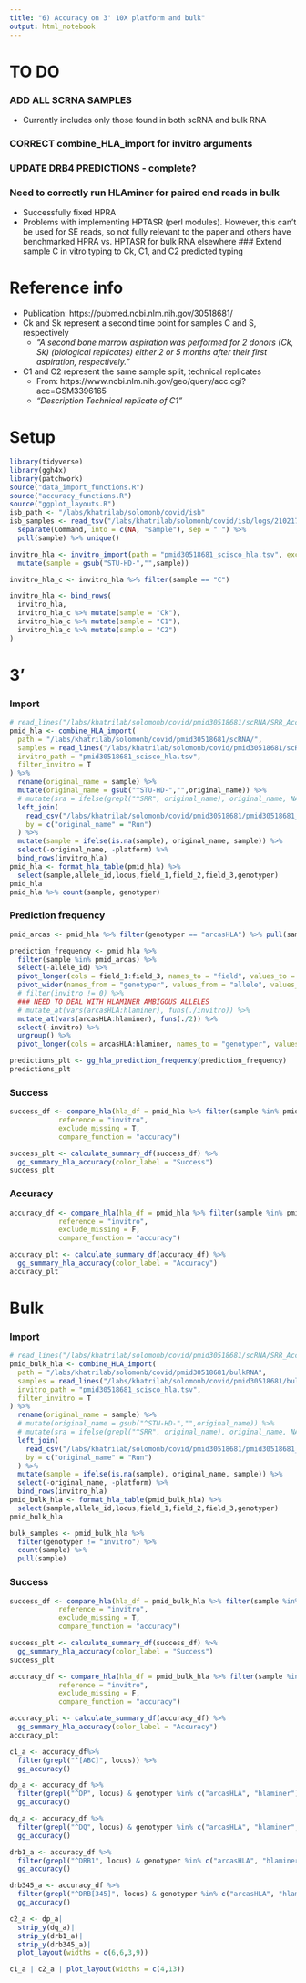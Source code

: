 ```yaml
---
title: "6) Accuracy on 3' 10X platform and bulk"
output: html_notebook
---
```


# TO DO
### ADD ALL SCRNA SAMPLES
  - Currently includes only those found in both scRNA and bulk RNA

  
### CORRECT combine_HLA_import for invitro arguments
### UPDATE DRB4 PREDICTIONS - complete?
### Need to correctly run HLAminer for paired end reads in bulk
  - Successfully fixed HPRA
  - Problems with implementing HPTASR (perl modules). However, this can't be used for SE reads, so not fully relevant to the paper and others have benchmarked HPRA vs. HPTASR for bulk RNA elsewhere 
### Extend sample C in vitro typing to Ck, C1, and C2 predicted typing

# Reference info

- Publication: https://pubmed.ncbi.nlm.nih.gov/30518681/
- Ck and Sk represent a second time point for samples C and S, respectively
  - *"A second bone marrow aspiration was performed for 2 donors (Ck, Sk) (biological replicates) either 2 or 5 months after their first aspiration, respectively."*
- C1 and C2 represent the same sample split, technical replicates
  - From: https://www.ncbi.nlm.nih.gov/geo/query/acc.cgi?acc=GSM3396165
  - *"Description 	Technical replicate of C1"*


# Setup
```r
library(tidyverse)
library(ggh4x)
library(patchwork)
source("data_import_functions.R")
source("accuracy_functions.R")
source("ggplot_layouts.R")
isb_path <- "/labs/khatrilab/solomonb/covid/isb"
isb_samples <- read_tsv("/labs/khatrilab/solomonb/covid/isb/logs/210217_232725/parallel.log") %>% 
  separate(Command, into = c(NA, "sample"), sep = " ") %>% 
  pull(sample) %>% unique()
```

```r
invitro_hla <- invitro_import(path = "pmid30518681_scisco_hla.tsv", exclude_comment_samples = T) %>% 
  mutate(sample = gsub("STU-HD-","",sample))

invitro_hla_c <- invitro_hla %>% filter(sample == "C")

invitro_hla <- bind_rows(
  invitro_hla,
  invitro_hla_c %>% mutate(sample = "Ck"),
  invitro_hla_c %>% mutate(sample = "C1"),
  invitro_hla_c %>% mutate(sample = "C2")
)
```
# 3'
### Import
```r
# read_lines("/labs/khatrilab/solomonb/covid/pmid30518681/scRNA/SRR_Acc_List.txt")
pmid_hla <- combine_HLA_import(
  path = "/labs/khatrilab/solomonb/covid/pmid30518681/scRNA/",
  samples = read_lines("/labs/khatrilab/solomonb/covid/pmid30518681/scRNA/SRR_Acc_List.txt"),
  invitro_path = "pmid30518681_scisco_hla.tsv",
  filter_invitro = T
) %>% 
  rename(original_name = sample) %>% 
  mutate(original_name = gsub("^STU-HD-","",original_name)) %>% 
  # mutate(sra = ifelse(grepl("^SRR", original_name), original_name, NA)) %>% 
  left_join(
    read_csv("/labs/khatrilab/solomonb/covid/pmid30518681/pmid30518681_samples.csv"),
    by = c("original_name" = "Run")
  ) %>% 
  mutate(sample = ifelse(is.na(sample), original_name, sample)) %>% 
  select(-original_name, -platform) %>% 
  bind_rows(invitro_hla) 
pmid_hla <- format_hla_table(pmid_hla) %>% 
  select(sample,allele_id,locus,field_1,field_2,field_3,genotyper)
pmid_hla
pmid_hla %>% count(sample, genotyper)
```

### Prediction frequency
```r
pmid_arcas <- pmid_hla %>% filter(genotyper == "arcasHLA") %>% pull(sample) %>% unique()

prediction_frequency <- pmid_hla %>% 
  filter(sample %in% pmid_arcas) %>% 
  select(-allele_id) %>% 
  pivot_longer(cols = field_1:field_3, names_to = "field", values_to = "allele") %>% 
  pivot_wider(names_from = "genotyper", values_from = "allele", values_fn = function(x) sum(!is.na(x)), values_fill = 0) %>% 
  # filter(invitro != 0) %>% 
  ### NEED TO DEAL WITH HLAMINER AMBIGOUS ALLELES
  # mutate_at(vars(arcasHLA:hlaminer), funs(./invitro)) %>% 
  mutate_at(vars(arcasHLA:hlaminer), funs(./2)) %>% 
  select(-invitro) %>%
  ungroup() %>% 
  pivot_longer(cols = arcasHLA:hlaminer, names_to = "genotyper", values_to = "frequency")
```

```r
predictions_plt <- gg_hla_prediction_frequency(prediction_frequency)
predictions_plt
```

### Success
```r
success_df <- compare_hla(hla_df = pmid_hla %>% filter(sample %in% pmid_arcas), 
            reference = "invitro", 
            exclude_missing = T, 
            compare_function = "accuracy") 
```

```r
success_plt <- calculate_summary_df(success_df) %>% 
  gg_summary_hla_accuracy(color_label = "Success")
success_plt
```

### Accuracy




```r
accuracy_df <- compare_hla(hla_df = pmid_hla %>% filter(sample %in% pmid_arcas), 
            reference = "invitro", 
            exclude_missing = F, 
            compare_function = "accuracy") 
```

```r
accuracy_plt <- calculate_summary_df(accuracy_df) %>% 
  gg_summary_hla_accuracy(color_label = "Accuracy")
accuracy_plt
```

# Bulk

### Import
```r


# read_lines("/labs/khatrilab/solomonb/covid/pmid30518681/scRNA/SRR_Acc_List.txt")
pmid_bulk_hla <- combine_HLA_import(
  path = "/labs/khatrilab/solomonb/covid/pmid30518681/bulkRNA",
  samples = read_lines("/labs/khatrilab/solomonb/covid/pmid30518681/bulkRNA/bulk_sra_accession.txt"),
  invitro_path = "pmid30518681_scisco_hla.tsv",
  filter_invitro = T
) %>% 
  rename(original_name = sample) %>% 
  # mutate(original_name = gsub("^STU-HD-","",original_name)) %>% 
  # mutate(sra = ifelse(grepl("^SRR", original_name), original_name, NA)) %>% 
  left_join(
    read_csv("/labs/khatrilab/solomonb/covid/pmid30518681/pmid30518681_samples.csv"),
    by = c("original_name" = "Run")
  ) %>% 
  mutate(sample = ifelse(is.na(sample), original_name, sample)) %>% 
  select(-original_name, -platform) %>% 
  bind_rows(invitro_hla)
pmid_bulk_hla <- format_hla_table(pmid_bulk_hla) %>% 
  select(sample,allele_id,locus,field_1,field_2,field_3,genotyper)
pmid_bulk_hla
```
```r
bulk_samples <- pmid_bulk_hla %>% 
  filter(genotyper != "invitro") %>% 
  count(sample) %>% 
  pull(sample)
```


### Success
```r
success_df <- compare_hla(hla_df = pmid_bulk_hla %>% filter(sample %in% bulk_samples), 
            reference = "invitro", 
            exclude_missing = T, 
            compare_function = "accuracy") 
```

```r
success_plt <- calculate_summary_df(success_df) %>% 
  gg_summary_hla_accuracy(color_label = "Success")
success_plt
```

```r
accuracy_df <- compare_hla(hla_df = pmid_bulk_hla %>% filter(sample %in% bulk_samples), 
            reference = "invitro", 
            exclude_missing = F, 
            compare_function = "accuracy") 
```

```r
accuracy_plt <- calculate_summary_df(accuracy_df) %>% 
  gg_summary_hla_accuracy(color_label = "Accuracy")
accuracy_plt
```

```r
c1_a <- accuracy_df%>% 
  filter(grepl("^[ABC]", locus)) %>% 
  gg_accuracy()

dp_a <- accuracy_df %>% 
  filter(grepl("^DP", locus) & genotyper %in% c("arcasHLA", "hlaminer"),) %>% 
  gg_accuracy()

dq_a <- accuracy_df %>% 
  filter(grepl("^DQ", locus) & genotyper %in% c("arcasHLA", "hlaminer", "phlat"),) %>% 
  gg_accuracy()

drb1_a <- accuracy_df %>% 
  filter(grepl("^DRB1", locus) & genotyper %in% c("arcasHLA", "hlaminer", "phlat"),) %>% 
  gg_accuracy()

drb345_a <- accuracy_df %>% 
  filter(grepl("^DRB[345]", locus) & genotyper %in% c("arcasHLA", "hlaminer"),) %>% 
  gg_accuracy()

c2_a <- dp_a|
  strip_y(dq_a)|
  strip_y(drb1_a)|
  strip_y(drb345_a)|
  plot_layout(widths = c(6,6,3,9))

c1_a | c2_a | plot_layout(widths = c(4,13))
```



